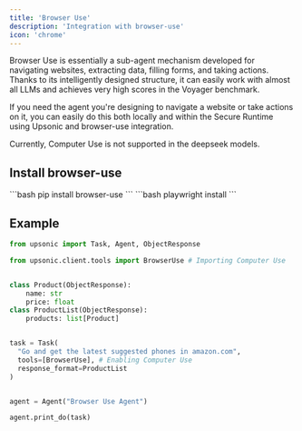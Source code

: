 ```yaml
---
title: 'Browser Use'
description: 'Integration with browser-use'
icon: 'chrome'
---
```


Browser Use is essentially a sub-agent mechanism developed for navigating websites, extracting data, filling forms, and taking actions. Thanks to its intelligently designed structure, it can easily work with almost all LLMs and achieves very high scores in the Voyager benchmark.

If you need the agent you're designing to navigate a website or take actions on it, you can easily do this both locally and within the Secure Runtime using Upsonic and browser-use integration.

<Warning>
  Currently, Computer Use is not supported in the deepseek models.
</Warning>

## Install browser-use

<Steps>
  <Step title="Install browser-use">
    ```bash
    pip install browser-use
    ```
  </Step>

  <Step title="Install playwright">
    ```bash
    playwright install
    ```
  </Step>
</Steps>

## Example

```python
from upsonic import Task, Agent, ObjectResponse

from upsonic.client.tools import BrowserUse # Importing Computer Use


class Product(ObjectResponse):
    name: str
    price: float
class ProductList(ObjectResponse):
    products: list[Product]


task = Task(
  "Go and get the latest suggested phones in amazon.com", 
  tools=[BrowserUse], # Enabling Computer Use
  response_format=ProductList
)


agent = Agent("Browser Use Agent")

agent.print_do(task)

```